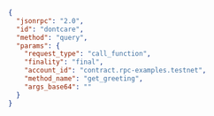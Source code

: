 ```json
{
  "jsonrpc": "2.0",
  "id": "dontcare",
  "method": "query",
  "params": {
    "request_type": "call_function",
    "finality": "final",
    "account_id": "contract.rpc-examples.testnet",
    "method_name": "get_greeting",
    "args_base64": ""
  }
}
```

